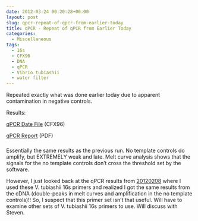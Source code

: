 ```yaml
---
date: 2012-03-24 00:20:28+00:00
layout: post
slug: qpcr-repeat-of-qpcr-from-earlier-today
title: qPCR - Repeat of qPCR from Earlier Today
categories:
  - Miscellaneous
tags:
  - 16s
  - CFX96
  - DNA
  - qPCR
  - Vibrio tubiashii
  - water filter
---
```


Repeated exactly what was done earlier today due to apparent contamination in negative controls.

Results:

[qPCR Date File](https://eagle.fish.washington.edu/Arabidopsis/qPCR/CFX96/Roberts%20Lab_2012-03-23%2012-11-20_CC009827.pcrd) (CFX96)

[qPCR Report](https://eagle.fish.washington.edu/Arabidopsis/qPCR/CFX96/Roberts%20Lab_2012-03-23%2012-11-20_CC009827.pdf) (PDF)



### 



Essentially the same results as the previous run. No template controls do amplify, but EXTREMELY weak and late. Melt curve analysis shows that the signals for the no template controls don't cross the threshold set by the software.

However, I just looked back at the qPCR results from [20120208](/Sam%27s+Working+Notebook+January+-+March+2012#sjw20120208) where I used these V. tubiashii 16s primers and realized I got the same results from the cDNA (double-peaks in melt curves and amplification in the no template controls)!! So, I suspect that this primer set isn't that useful. Will have to examine other sets of V. tubiashii 16s primers to use. Will discuss with Steven.
